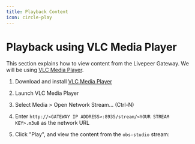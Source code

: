 ```yaml
---
title: Playback Content
icon: circle-play
---
```


# Playback using VLC Media Player

This section explains how to view content from the Livepeer Gateway.
We will be using [VLC Media Player](https://videolan.org/).

1. Download and install [VLC Media Player](https://www.videolan.org/vlc/index.html)

2. Launch VLC Media Player

3. Select Media > Open Network Stream... (Ctrl-N)

4. Enter `http://<GATEWAY IP ADDRESS>:8935/stream/<YOUR STREAM KEY>.m3u8` as the network URL

5. Click "Play", and view the content from the `obs-studio` stream:
